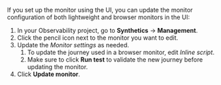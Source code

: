 


If you <DocLink slug="/serverless/observability/synthetics-get-started-ui">set up the monitor using the UI</DocLink>,
you can update the monitor configuration of both lightweight and browser monitors
in the UI:

1. In your Observability project, go to **Synthetics** → **Management**.
1. Click the pencil icon next to the monitor you want to edit.
1. Update the _Monitor settings_ as needed.
    1. To update the journey used in a browser monitor, edit _Inline script_.
    1. Make sure to click **Run test** to validate the new journey before updating the monitor.
1. Click **Update monitor**.


